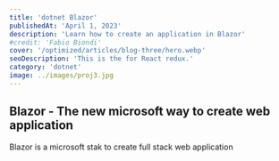 ```yaml
---
title: 'dotnet Blazor'
publishedAt: 'April 1, 2023'
description: 'Learn how to create an application in Blazor'
#credit: 'Fabio Biondi'
cover: '/optimized/articles/blog-three/hero.webp'
seoDescription: 'This is the for React redux.'
category: 'dotnet'
image: ../images/proj3.jpg
---
```


## Blazor - The new microsoft way to create web application

Blazor is a microsoft stak to create full stack web application
